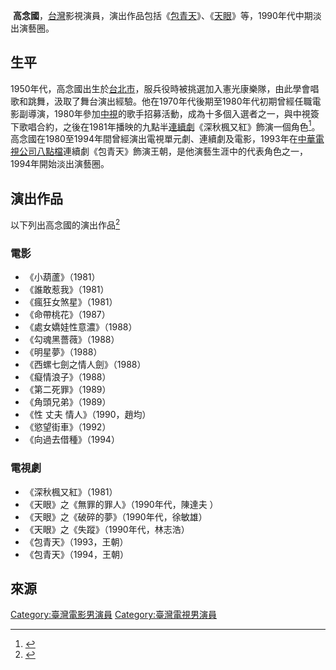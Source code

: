 {{藝人 
|姓名 =高念國 
|類型 =男演員 
|圖片 = 
|圖片尺寸 = 
|圖片簡介 = 
|本名 = 
|外文名 = 
|外文 = 
|羅馬拼音 = Gao Nian Guo
|英文名 = Go Lim Gwok
|暱稱 = 
|其他藝名 = 
|國籍 =  {{ROC}}  
|民族 = 
|籍貫 = 
|出生日期 = 
|出生地點 =[[台北市|台北市]]
|逝世日期 = 
|逝世地點 = 
|職業 =演員 
|語言 =國語 
|教育程度 =高中
|母校 = [[國立臺灣師範大學附屬高級中學|國立臺灣師範大學附屬高級中學]]
|宗教信仰 = 
|配偶 = 
|兒女 = 
|父母 = 
|親屬 = 
|音樂類型 = 
|演奏樂器 = 
|出道地點 ={{ROC}} 
|出道日期 =1980年 
|出道作 =
|代表作 =《[[包青天_(1993年電視劇)|包青天]]》、《[[天眼_(台灣電視劇)|天眼]]》
|著名角色 = 王朝
|活躍年代 =1980至1994年 
|唱片公司 = 
|經紀公司 = 
|網站 = 
|相關團體 = 
|IMDb = 
|現任成員 = 
|過往成員 = 
|獎項 = }} 

 '''高念國'''，[[台灣|台灣]]影視演員，演出作品包括《[[包青天_(1993年電視劇)|包青天]]》、《[[天眼_(台灣電視劇)|天眼]]》等，1990年代中期淡出演藝圈。

==生平==
1950年代，高念國出生於[[台北市|台北市]]，服兵役時被挑選加入憲光康樂隊，由此學會唱歌和跳舞，汲取了舞台演出經驗。他在1970年代後期至1980年代初期曾經任職電影副導演，1980年參加[[中視|中視]]的歌手招募活動，成為十多個入選者之一，與中視簽下歌唱合約，之後在1981年播映的九點半[[連續劇|連續劇]]《深秋楓又紅》飾演一個角色<ref>{{cite news |language = 中文 |title = 深秋楓又紅 元旦晚間推出 |publisher = 民生報 |pages = 09 |date = 1980-12-30 |accessdate = 2020-08-16}}</ref>。高念國在1980至1994年間曾經演出電視單元劇、連續劇及電影，1993年在[[中華電視公司|中華電視公司]][[八點檔|八點檔]]連續劇《包青天》飾演王朝，是他演藝生涯中的代表角色之一，1994年開始淡出演藝圈。

==演出作品==
以下列出高念國的演出作品<ref>{{Cite web|url =http://hkmdb.com/db/people/view.mhtml?id=6669&display_set=big5|title =高念國|publisher =香港影庫|language =中文|access-date =2020-08-18|archive-url =https://web.archive.org/web/20200817204158/http://hkmdb.com/db/people/view.mhtml?id=6669&display_set=big5|archive-date =2020-08-18|dead-url =no}}</ref>
===電影===
*《小葫蘆》（1981）
*《誰敢惹我》（1981）
*《瘋狂女煞星》（1981）
*《命帶桃花》（1987）
*《處女嬌娃性意濃》（1988）
*《勾魂黑薔薇》（1988）
*《明星夢》（1988）
*《西螺七劍之情人劍》（1988）
*《癡情浪子》（1988）
*《第二死罪》（1989）
*《角頭兄弟》（1989）
*《性 丈夫 情人》（1990，趙均）
*《慾望街車》（1992）
*《向過去借種》（1994）

===電視劇===
*《深秋楓又紅》（1981）
*《天眼》之《無罪的罪人》（1990年代，陳達夫 ）
*《天眼》之《破碎的夢》（1990年代，徐敏雄）
*《天眼》之《失蹤》（1990年代，林志浩）
*《包青天》（1993，王朝）
*《包青天》（1994，王朝）

==來源==
{{reflist}}

[[Category:臺灣電影男演員|Category:臺灣電影男演員]]
[[Category:臺灣電視男演員|Category:臺灣電視男演員]]